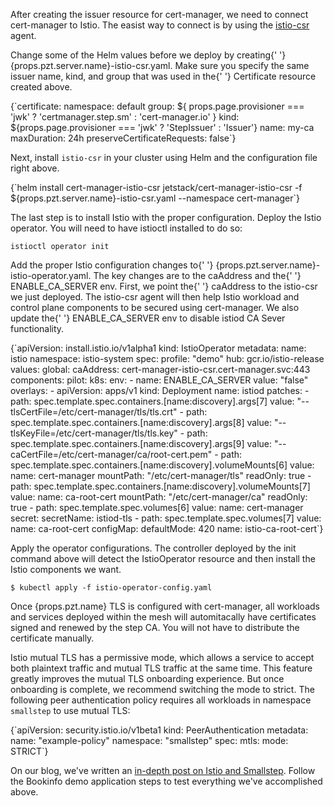 After creating the issuer resource for cert-manager, we need to connect cert-manager to Istio.
The easist way to connect is by using the <a href="https://github.com/cert-manager/istio-csr">istio-csr</a> agent.

<p>
  Change some of the Helm values before we deploy by creating{' '}
  <inlineCode>{props.pzt.server.name}-istio-csr.yaml</inlineCode>. Make sure you
  specify the same issuer name, kind, and group that was used in the{' '}
  <inlineCode>Certificate</inlineCode> resource created above.
</p>

<CodeBlock autoCopy language="yaml">
  {`certificate:
 namespace: default
 group: ${
   props.page.provisioner === 'jwk' ? 'certmanager.step.sm' : 'cert-manager.io'
 }
 kind: ${props.page.provisioner === 'jwk' ? 'StepIssuer' : 'Issuer'}
 name: my-ca
 maxDuration: 24h
 preserveCertificateRequests: false`}
</CodeBlock>

Next, install `istio-csr` in your cluster using Helm and the configuration file right above.

<CodeBlock autoCopy language="shell">
  {`helm install cert-manager-istio-csr jetstack/cert-manager-istio-csr -f ${props.pzt.server.name}-istio-csr.yaml --namespace cert-manager`}
</CodeBlock>

The last step is to install Istio with the proper configuration. Deploy the Istio operator. You will need to have istioctl installed to do so:

```shell
istioctl operator init
```

<p>
  Add the proper Istio configuration changes to{' '}
  <inlineCode>{props.pzt.server.name}-istio-operator.yaml</inlineCode>. The key
  changes are to the <inlineCode>caAddress</inlineCode> and the{' '}
  <inlineCode>ENABLE_CA_SERVER</inlineCode> env. First, we point the{' '}
  <inlineCode>caAddress</inlineCode> to the istio-csr we just deployed. The
  istio-csr agent will then help Istio workload and control plane components to
  be secured using cert-manager. We also update the{' '}
  <inlineCode>ENABLE_CA_SERVER</inlineCode> env to disable istiod CA Sever
  functionality.
</p>

<CodeBlock autoCopy language="yaml">
  {`apiVersion: install.istio.io/v1alpha1
kind: IstioOperator
metadata:
 name: istio
 namespace: istio-system
spec:
 profile: "demo"
 hub: gcr.io/istio-release
 values:
   global:
     caAddress: cert-manager-istio-csr.cert-manager.svc:443
 components:
   pilot:
     k8s:
       env:
       - name: ENABLE_CA_SERVER
         value: "false"
       overlays:
       - apiVersion: apps/v1
         kind: Deployment
         name: istiod
         patches:
         - path: spec.template.spec.containers.[name:discovery].args[7]
           value: "--tlsCertFile=/etc/cert-manager/tls/tls.crt"
         - path: spec.template.spec.containers.[name:discovery].args[8]
           value: "--tlsKeyFile=/etc/cert-manager/tls/tls.key"
         - path: spec.template.spec.containers.[name:discovery].args[9]
           value: "--caCertFile=/etc/cert-manager/ca/root-cert.pem"
         - path: spec.template.spec.containers.[name:discovery].volumeMounts[6]
           value:
             name: cert-manager
             mountPath: "/etc/cert-manager/tls"
             readOnly: true
         - path: spec.template.spec.containers.[name:discovery].volumeMounts[7]
           value:
             name: ca-root-cert
             mountPath: "/etc/cert-manager/ca"
             readOnly: true
         - path: spec.template.spec.volumes[6]
           value:
             name: cert-manager
             secret:
               secretName: istiod-tls
         - path: spec.template.spec.volumes[7]
           value:
             name: ca-root-cert
             configMap:
               defaultMode: 420
               name: istio-ca-root-cert`}
</CodeBlock>

Apply the operator configurations. The controller deployed by the init command above will detect the IstioOperator resource and then install the Istio components we want.

```shell
$ kubectl apply -f istio-operator-config.yaml
```

<p>
  Once {props.pzt.name} TLS is configured with cert-manager, all workloads and
  services deployed within the mesh will automitacally have certificates signed
  and renewed by the <inlineCode>step</inlineCode> CA. You will not have to
  distribute the certificate manually.
</p>

Istio mutual TLS has a permissive mode, which allows a service to accept both plaintext traffic and mutual TLS traffic at the same time.
This feature greatly improves the mutual TLS onboarding experience.
But once onboarding is complete, we recommend switching the mode to strict.
The following peer authentication policy requires all workloads in namespace `smallstep` to use mutual TLS:

<CodeBlock autoCopy language="yaml">
  {`apiVersion: security.istio.io/v1beta1
kind: PeerAuthentication
metadata:
  name: "example-policy"
  namespace: "smallstep"
spec:
  mtls:
    mode: STRICT`}
</CodeBlock>

On our blog, we've written an [in-depth post on Istio and Smallstep](https://smallstep.com/blog/istio-with-private-ca/#bookinfo-application).
Follow the Bookinfo demo application steps to test everything we've accomplished above.
